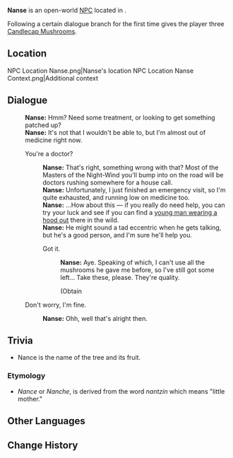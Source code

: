 {{Meta
<!-- Remove this template after adding the missing info -->
|missing_NPC_profile  = yes
}}
{{Character Infobox
|type             = Open-World NPC
|image            = NPC Nanse.png
|realname         = 
|deceased         = 
|region           = Natlan
|location         = Natlan
|affiliation      = Masters of the Night-Wind
|title            = 
|ancestry         = <!-- Clan/family -->
|father           = 
|mother           = 
|spouse           = 
|sibling          = 
|child            = 
|relative         = 
|voiceEN          = 
|voiceCN          = 
|voiceJP          = 
|voiceKR          = 
|dialoguereward   = {{Card|Candlecap Mushroom|3}}
}}
'''Nanse''' is an open-world [[NPC]] located in {{Location|Basin of Unnumbered Flames}}. 

Following a certain dialogue branch for the first time gives the player three [[Candlecap Mushroom]]s.

==Location==
<gallery>
NPC Location Nanse.png|Nanse's location
NPC Location Nanse Context.png|Additional context
</gallery>
<!--
==Profile==
Detailed story/lore information goes here.
''(To be added.)''

===Appearance===
Keep appearance section short and concise. Limit to 2 paragraphs with 3-4 sentences each.
''(To be added.)''

==Quests and Events==
{{Quests and Events}}

==Idle Quotes==
-->
==Dialogue==
{{Dialogue Start}}
:'''Nanse:''' Hmm? Need some treatment, or looking to get something patched up?
:'''Nanse:''' It's not that I wouldn't be able to, but I'm almost out of medicine right now.
:{{DIcon}} You're a doctor?
::'''Nanse:''' That's right, something wrong with that? Most of the Masters of the Night-Wind you'll bump into on the road will be doctors rushing somewhere for a house call.
::'''Nanse:''' Unfortunately, I just finished an emergency visit, so I'm quite exhausted, and running low on medicine too.
::'''Nanse:''' ...How about this &mdash; if you really do need help, you can try your luck and see if you can find a [[Ororon|young man wearing a hood out]] there in the wild.
::'''Nanse:''' He might sound a tad eccentric when he gets talking, but he's a good person, and I'm sure he'll help you.
::{{DIcon|Reward}} Got it.
:::'''Nanse:''' Aye. Speaking of which, I can't use all the mushrooms he gave me before, so I've still got some left... Take these, please. They're quality.
:::;(Obtain {{Item|Candlecap Mushroom|x=3}}
:{{DIcon}} Don't worry, I'm fine.
::'''Nanse:''' Ohh, well that's alright then.
{{Dialogue End}}
<!--
==Event Dialogue==
===Event Name===
{{Dialogue Start}}
:'''Nanse:'''
{{Dialogue End}}
-->

==Trivia==
* Nance is the name of the ''{{w|Byrsonima_crassifolia|Byrsonima Crassifolia}}'' tree and its fruit.

===Etymology===
* ''Nance'' or ''Nanche'', is derived from the {{w|Nahuatl}} word ''nantzin'' which means "little mother."

==Other Languages==
{{Other Languages|default_hidden=1
|en      = Nanse
|zhs     = 娜恩希
|zhs_rm  = Nà'ēnxī
|zht     = 娜恩希
|zht_rm  = Nà'ēnxī
|ja      = ナンシ
|ko      = 난시
|es      = Nanse
|fr      = Nanse
|ru      = Нанше
|th      = Nanse
|vi      = Nanse
|de      = Nanse
|id      = Nanse
|pt      = Nanse
|tr      = Nanse
|it      = Nanse
}}

==Change History==
{{Change History|5.0}}
<!--
==References==
{{Reflist}}
-->